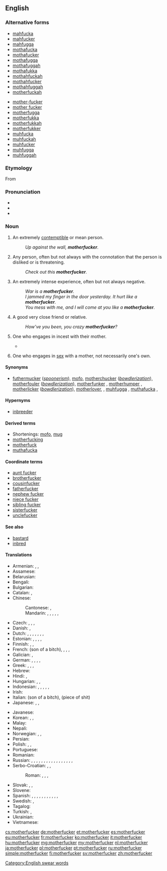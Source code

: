 ==English==

===Alternative forms===
{{rel-top|alternative forms}}
* [[mahfucka]]
* [[mahfucker]]
* [[mahfugga]]
* [[mothafucka]]
* [[mothafucker]]
* [[mothafugga]]
* [[mothafuggah]]
* [[mothafukka]]
* [[mothahfuckah]]
* [[mothahfucker]]
* [[mothahfuggah]]
* [[motherfuckah]]
{{rel-mid}}
* [[mother-fucker]]
* [[mother fucker]]
* [[motherfugga]]
* [[motherfukka]]
* [[motherfukkah]]
* [[motherfukker]]
* [[muhfucka]]
* [[muhfuckah]]
* [[muhfucker]]
* [[muhfugga]]
* [[muhfuggah]]
{{rel-bottom}}

===Etymology===
From {{compound|mother|fucker|lang=en}}

===Pronunciation===
* {{enPR|mŭth'er-fŭk'er, mŭth'ŭ-fŭk'er}}
* {{audio|en-us-motherfucker.ogg|Audio (US)|lang=en}}
* {{hyphenation|moth|er|fuck|er|lang=en}}

===Noun===
{{en-noun}}

# {{context|strongly|_|vulgar|offensive|lang=en}} An extremely [[contemptible]] or mean person.
#: ''Up against the wall, '''motherfucker'''.''
# {{context|strongly vulgar|lang=en}} Any person, often but not always with the connotation that the person is disliked or is threatening.
#: ''Check out this '''motherfucker'''.''
# {{context|markedly vulgar|lang=en}} An extremely intense experience, often but not always negative.
#: ''War is a '''motherfucker'''.''
#: ''I jammed my finger in the door yesterday. It hurt like a '''motherfucker'''.''
#: ''You mess with me, and I will come at you like a '''motherfucker'''.''
# {{context|teasingly|friendly|jokingly|vulgar|lang=en}} A good very close friend or relative.
#: ''How’ve you been, you crazy '''motherfucker'''?''
# {{context|vulgar||literally|lang=en}} One who engages in incest with their mother.
#* {{seeCites}}
# {{context|vulgar||literally|lang=en}} One who engages in [[sex]] with a mother, not necessarily one's own.

====Synonyms====
* [[futhermucker]] (''[[spoonerism]]''), [[mofo]], [[motherchucker]] (''[[bowdlerization]]''), [[motherfouler]] (''[[bowdlerization]]''), [[motherfunker]] {{qualifier|euphemistic}}, [[motherhumper]] {{qualifier|euphemistic}}, [[motherlicker]] (''[[bowdlerization]]''), [[motherlover]], {{qualifier|euphemistic}}, [[muhfugga]] {{qualifier|African American Vernacular}}, [[muthafucka]] {{qualifier|African American Vernacular}},

====Hypernyms====
* [[inbreeder]]

====Derived terms====
* Shortenings: [[mofo]], [[mug]]
* [[motherfucking]]
* [[motherfuck]]
* [[muthafucka]]

====Coordinate terms====
* [[aunt fucker]]
* [[brotherfucker]]
* [[cousinfucker]]
* [[fatherfucker]]
* [[nephew fucker]]
* [[niece fucker]]
* [[sibling fucker]]
* [[sisterfucker]]
* [[unclefucker]]

====See also====
* [[bastard]]
* [[inbred]]

====Translations====
{{trans-top|generic term of abuse}}
* Armenian: {{t|hy|բոզի տղա}}, {{t|hy|բոզի տղեք|p}}, {{t|hy|գանդոն}}
* Assamese: {{t|as|মাকচুদাই|tr=maksudai}}
* Belarusian: {{t|be|вырадак|tr=vyradak|sc=Cyrl}}
* Bengali: {{t|bn|মাদারচোদ|tr=madarchod}}
* Bulgarian: {{t+|bg|копеле|tr=kopele}}
* Catalan: {{t|ca|fill de puta|m}}, {{t|ca|mal parit|m}}
* Chinese:
*: Cantonese: {{t|yue|屌你老母|tr=diu²nei³lo³mo³|sc=Hani}}, {{t|yue|冚家鏟|tr=ham6 gaa1 caan2|sc=Hani}}
*: Mandarin: {{t+|cmn|傻屄|tr=shǎbī|sc=Hani}}, {{t+|cmn|肏你媽|sc=Hani}}, {{t|cmn|肏你妈|tr=cào nǐ mā|sc=Hani}}, {{t+|cmn|幹你娘|sc=Hani}}, {{t|cmn|干你娘|tr=gàn nǐ niang|sc=Hani}}, {{t+|cmn|混蛋|tr=hùndàn|sc=Hani}}
* Czech: {{t+|cs|zkurvysyn|m}}, {{t|cs|mamrd|m}}, {{t+|cs|svině|f}}, {{t+|cs|hajzl}}
* Danish: {{t|da|skiderik|c}}, {{t+|da|stodder|c}}
* Dutch: {{t|nl|moederneuker}} {{qualifier|never used except to be funny}}, {{t+|nl|kankerlijer}}, {{t|nl|mogool}} {{qualifier|more common}}, {{t+|nl|klootzak}}, {{t+|nl|kelerelijer}}, {{t|nl|klerelijer}}, {{t+|nl|teringlijder|alt=teringlij(d)er}}, {{t+|nl|tyfuslijder|alt=tyfuslij(d)er}}
* Estonian: {{t|et|piider}}, {{t+|et|munn}}, {{t|et|türapea}}, {{t|et|värdjas}}, {{t|et|sitapea}}
* Finnish: {{t+|fi|kusipää}}, {{t+|fi|paskiainen}}, {{t+|fi|mulkku}}
* French: {{t+|fr|fils de pute}} (son of a bitch), {{t+|fr|enculé de ta mère}}, {{t+|fr|connard|m}}, {{t+|fr|connasse|f}}, {{t+|fr|brassière}}
* Galician: {{t|gl|fillo de puta|m}}, {{t|gl|filla de puta|f}}
* German: {{t+|de|Wichser}}, {{t+|de|Arschloch}}, {{t+|de|Drecksau}}, {{t|de|Mutterficker}} {{qualifier|rare}}, {{t+|de|Scheißkerl}}
* Greek: {{t+|el|καριόλης}}, {{t|el|παλιογαμιόλης}}, {{t|el|παλιοπαπάρας}}, {{t+|el|μαλάκας}}
* Hebrew: {{t|he|בן זונה|tr=ben zona}}
* Hindi: {{t|hi|मादरचोद|tr=madarchod}}, {{t|hi|कमीने|tr=kamīnē}}
* Hungarian: {{t+|hu|anyaszomorító}}, {{t|hu|anyabaszó}}, {{t+|hu|köcsög}}
* Indonesian: {{t+|id|keparat}}, {{t+|id|cukimai}}, {{t+|id|bangsat}}, {{t+|id|bajingan}}, {{t+|id|brengsek}}, {{t+|id|bedebah}}
* Irish: {{t|ga|mac soith|m}}
* Italian: {{t+|it|figlio di puttana}} (son of a bitch), {{t|it|pezzo di merda}} (piece of shit)
* Japanese: {{t+|ja|くそったれ|tr=kusottare}}, {{t|ja|貴様|tr=きさま, kisama}}, {{t|ja|てめえ|tr=temē|sc=Jpan}}
{{trans-mid}}
* Javanese: {{t|jv|mbokné ancok}} {{qualifier|East Java}}
* Korean: {{t|ko|니기미 씹할놈|tr=nigimi ssiphalnom|sc=Kore}} {{qualifier|literally}}, {{t+|ko|개새끼|tr=gaesaekki|sc=Kore}}, {{t+|ko|개자식|tr=gaejasik|sc=Kore}} {{qualifier|both mean son of a bitch}}
* Malay: {{t+|ms|pukimak}}
* Nepali: {{t|ne|माचिक्ने|tr=machikne|sc=Deva}}
* Norwegian: {{t|no|drittsekk|m}}, {{t+|no|rasshøl|n}}, {{t|no|jævel|m}}
* Persian: {{t|fa|مادر جنده|tr=mâdar jende|sc=fa-Arab}}
* Polish: {{t+|pl|skurwysyn|m-pr}}, {{t+|pl|sukinsyn|m-pr}}, {{t+|pl|matkojebca|m-pr}} {{qualifier|literal calque}}
* Portuguese: {{qualifier|Brazil; son of a bitch}} {{t+|pt|filho da puta}}
* Romanian: {{t+|ro|nemernic}}
* Russian: {{t|ru|заёба|m}}, {{t+|ru|су́ка|m|f}}, {{t+|ru|ублю́док}}, {{t+|ru|засра́нец|m}}, {{t+|ru|муда́к|m}}, {{t+|ru|гад|m}}, {{t+|ru|козёл|m}}, {{t+|ru|пидора́с|m}}, {{t+|ru|пи́дор|m}}, {{t+|ru|говню́к|m}}, {{t+|ru|па́дла|m|f}}, {{t|ru|мудоёб|m}}, {{t+|ru|сво́лочь|f}}, {{t+|ru|су́ка|m|f}}, {{t+|ru|муди́ло|n}}, {{t+|ru|ебла́н|m}}, {{t+|ru|долбоёб|m}}, {{t+|ru|муди́ла|m|f}}
* Serbo-Croatian: {{t|sh|мамојебац}}, {{t|sh|бабојебац|sc=Cyrl}}, {{t|sh|зајебант|sc=Cyrl}}
*: Roman: {{t|sh|mamojebac}}, {{t|sh|babojebac}}, {{t+|sh|zajebant}},
* Slovak: {{t|sk|hajzel}}, {{t|sk|zmrd|m}}, {{t|sk|sviňa}}
* Slovene: {{t|sl|pizdun}}
* Spanish: {{t+|es|hijo de puta|m}}, {{t|es|hideputa|m}} {{qualifier|Spain}}, {{t|es|mal parido}}, {{t+|es|huevón|m}}, {{t+|es|pendejo|m}}, {{t+|es|cojudo|m}}, {{t+|es|cojonudo|m}}, {{t|es|trolazo|m}}, {{t|es|rotocafé|m}} {{qualifier|Latin America}}, {{t+|es|hijo de la chingada|m}} {{qualifier|Mexico}}, {{t+|es|cabrón|m}} {{qualifier|Central America}}, {{t|es|hijo de perra|m}}
* Swedish: {{t|sv|mammaknullare}} {{qualifier|literally, never/rarely used}}, {{t+|sv|jävel|c}} {{qualifier|more common}}
* Tagalog: {{t|tl|putang ina mo}}
* Turkish: {{t+|tr|orospu çocuğu}}, {{t+|tr|piç}}
* Ukrainian: {{t|uk|ублюдок|tr=ubljúdok|sc=Cyrl}}
* Vietnamese: {{t|vi|địt con mẹ mày}}
{{trans-bottom}}

[[Category:English swear words]]

[[cs:motherfucker]]
[[de:motherfucker]]
[[et:motherfucker]]
[[es:motherfucker]]
[[eu:motherfucker]]
[[fr:motherfucker]]
[[ko:motherfucker]]
[[it:motherfucker]]
[[hu:motherfucker]]
[[mg:motherfucker]]
[[my:motherfucker]]
[[nl:motherfucker]]
[[ja:motherfucker]]
[[pl:motherfucker]]
[[pt:motherfucker]]
[[ru:motherfucker]]
[[simple:motherfucker]]
[[fi:motherfucker]]
[[sv:motherfucker]]
[[zh:motherfucker]]